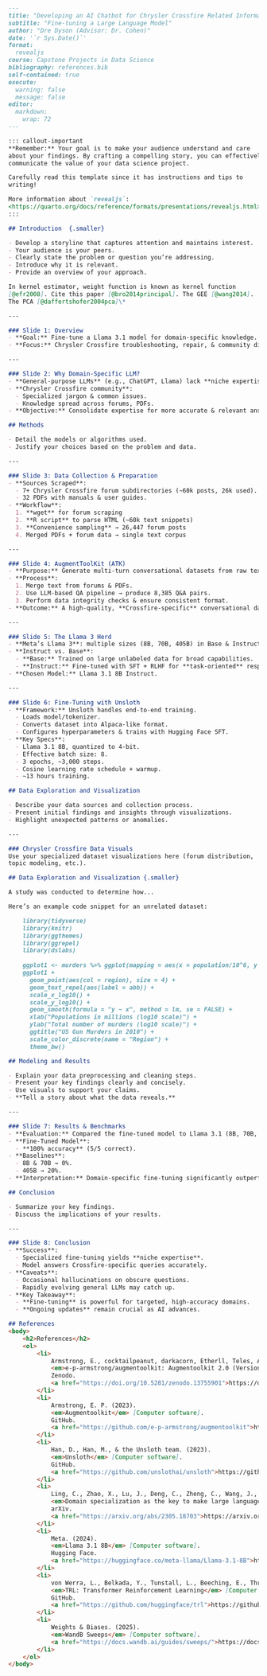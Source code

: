 ```markdown
---
title: "Developing an AI Chatbot for Chrysler Crossfire Related Information Using LLaMA and Synthetic Data"
subtitle: "Fine-tuning a Large Language Model"
author: "Dre Dyson (Advisor: Dr. Cohen)"
date: '`r Sys.Date()`'
format:
  revealjs
course: Capstone Projects in Data Science
bibliography: references.bib
self-contained: true
execute: 
  warning: false
  message: false
editor: 
  markdown: 
    wrap: 72
---

::: callout-important
**Remember:** Your goal is to make your audience understand and care
about your findings. By crafting a compelling story, you can effectively
communicate the value of your data science project.

Carefully read this template since it has instructions and tips to
writing!

More information about `revealjs`:
<https://quarto.org/docs/reference/formats/presentations/revealjs.html>
:::

## Introduction  {.smaller}

- Develop a storyline that captures attention and maintains interest.
- Your audience is your peers.
- Clearly state the problem or question you’re addressing.
- Introduce why it is relevant.
- Provide an overview of your approach.

In kernel estimator, weight function is known as kernel function
[@efr2008]. Cite this paper [@bro2014principal]. The GEE [@wang2014].
The PCA [@daffertshofer2004pca]\*

---

### Slide 1: Overview
- **Goal:** Fine-tune a Llama 3.1 model for domain-specific knowledge.  
- **Focus:** Chrysler Crossfire troubleshooting, repair, & community discussions.

---

### Slide 2: Why Domain-Specific LLM?
- **General-purpose LLMs** (e.g., ChatGPT, Llama) lack **niche expertise**.
- **Chrysler Crossfire community**:
  - Specialized jargon & common issues.
  - Knowledge spread across forums, PDFs.
- **Objective:** Consolidate expertise for more accurate & relevant answers.

## Methods

- Detail the models or algorithms used.
- Justify your choices based on the problem and data.

---

### Slide 3: Data Collection & Preparation
- **Sources Scraped**:
  - 7+ Chrysler Crossfire forum subdirectories (~60k posts, 26k used).
  - 32 PDFs with manuals & user guides.
- **Workflow**:
  1. **wget** for forum scraping
  2. **R script** to parse HTML (~60k text snippets)
  3. **Convenience sampling** → 26,447 forum posts
  4. Merged PDFs + forum data → single text corpus

---

### Slide 4: AugmentToolKit (ATK)
- **Purpose:** Generate multi-turn conversational datasets from raw text.
- **Process**:
  1. Merge text from forums & PDFs.
  2. Use LLM-based QA pipeline → produce 8,385 Q&A pairs.
  3. Perform data integrity checks & ensure consistent format.
- **Outcome:** A high-quality, **Crossfire-specific** conversational dataset.

---

### Slide 5: The Llama 3 Herd
- **Meta’s Llama 3**: multiple sizes (8B, 70B, 405B) in Base & Instruct variants.
- **Instruct vs. Base**:
  - **Base:** Trained on large unlabeled data for broad capabilities.
  - **Instruct:** Fine-tuned with SFT + RLHF for **task-oriented** responses.
- **Chosen Model:** Llama 3.1 8B Instruct.

---

### Slide 6: Fine-Tuning with Unsloth
- **Framework:** Unsloth handles end-to-end training.
  - Loads model/tokenizer.
  - Converts dataset into Alpaca-like format.
  - Configures hyperparameters & trains with Hugging Face SFT.
- **Key Specs**:
  - Llama 3.1 8B, quantized to 4-bit.
  - Effective batch size: 8.
  - 3 epochs, ~3,000 steps.
  - Cosine learning rate schedule + warmup.
  - ~13 hours training.

## Data Exploration and Visualization

- Describe your data sources and collection process.
- Present initial findings and insights through visualizations.
- Highlight unexpected patterns or anomalies.

---

### Chrysler Crossfire Data Visuals
Use your specialized dataset visualizations here (forum distribution,
topic modeling, etc.).

## Data Exploration and Visualization {.smaller}

A study was conducted to determine how...

Here’s an example code snippet for an unrelated dataset:

    library(tidyverse)
    library(knitr)
    library(ggthemes)
    library(ggrepel)
    library(dslabs)
    
    ggplot1 <- murders %>% ggplot(mapping = aes(x = population/10^6, y = total)) 
    ggplot1 +
      geom_point(aes(col = region), size = 4) +
      geom_text_repel(aes(label = abb)) +
      scale_x_log10() +
      scale_y_log10() +
      geom_smooth(formula = "y ~ x", method = lm, se = FALSE) +
      xlab("Populations in millions (log10 scale)") + 
      ylab("Total number of murders (log10 scale)") +
      ggtitle("US Gun Murders in 2010") +
      scale_color_discrete(name = "Region") +
      theme_bw()

## Modeling and Results

- Explain your data preprocessing and cleaning steps.
- Present your key findings clearly and concisely.
- Use visuals to support your claims.
- **Tell a story about what the data reveals.**

---

### Slide 7: Results & Benchmarks
- **Evaluation:** Compared the fine-tuned model to Llama 3.1 (8B, 70B, 405B) on 5 Crossfire-specific questions.
- **Fine-Tuned Model**:  
  - **100% accuracy** (5/5 correct).
- **Baselines**:
  - 8B & 70B → 0%.
  - 405B → 20%.
- **Interpretation:** Domain-specific fine-tuning significantly outperforms general-purpose models.

## Conclusion

- Summarize your key findings.
- Discuss the implications of your results.

---

### Slide 8: Conclusion
- **Success**:
  - Specialized fine-tuning yields **niche expertise**.
  - Model answers Crossfire-specific queries accurately.
- **Caveats**:
  - Occasional hallucinations on obscure questions.
  - Rapidly evolving general LLMs may catch up.
- **Key Takeaway**:
  - **Fine-tuning** is powerful for targeted, high-accuracy domains.
  - **Ongoing updates** remain crucial as AI advances.

## References
<body>
    <h2>References</h2>
    <ol>
        <li>
            Armstrong, E., cocktailpeanut, darkacorn, Etherll, Teles, A. (afterSt0rm), abasgames, juanjopc, & RyanGreenup. (2024). 
            <em>e-p-armstrong/augmentoolkit: Augmentoolkit 2.0 (Version 2.0.0)</em> [Computer software]. 
            Zenodo. 
            <a href="https://doi.org/10.5281/zenodo.13755901">https://doi.org/10.5281/zenodo.13755901</a>
        </li>
        <li>
            Armstrong, E. P. (2023). 
            <em>Augmentoolkit</em> [Computer software]. 
            GitHub. 
            <a href="https://github.com/e-p-armstrong/augmentoolkit">https://github.com/e-p-armstrong/augmentoolkit</a>
        </li>
        <li>
            Han, D., Han, M., & the Unsloth team. (2023). 
            <em>Unsloth</em> [Computer software]. 
            GitHub. 
            <a href="https://github.com/unslothai/unsloth">https://github.com/unslothai/unsloth</a>
        </li>
        <li>
            Ling, C., Zhao, X., Lu, J., Deng, C., Zheng, C., Wang, J., … Zhao, L. (2024). 
            <em>Domain specialization as the key to make large language models disruptive: A comprehensive survey</em> [Preprint]. 
            arXiv. 
            <a href="https://arxiv.org/abs/2305.18703">https://arxiv.org/abs/2305.18703</a>
        </li>
        <li>
            Meta. (2024). 
            <em>Llama 3.1 8B</em> [Computer software]. 
            Hugging Face. 
            <a href="https://huggingface.co/meta-llama/Llama-3.1-8B">https://huggingface.co/meta-llama/Llama-3.1-8B</a>
        </li>
        <li>
            von Werra, L., Belkada, Y., Tunstall, L., Beeching, E., Thrush, T., Lambert, N., Huang, S., Rasul, K., & Gallouédec, Q. (2020). 
            <em>TRL: Transformer Reinforcement Learning</em> [Computer software]. 
            GitHub. 
            <a href="https://github.com/huggingface/trl">https://github.com/huggingface/trl</a>
        </li>
        <li>
            Weights & Biases. (2025). 
            <em>WandB Sweeps</em> [Computer software]. 
            <a href="https://docs.wandb.ai/guides/sweeps/">https://docs.wandb.ai/guides/sweeps/</a>
        </li>
    </ol>
</body>

```
